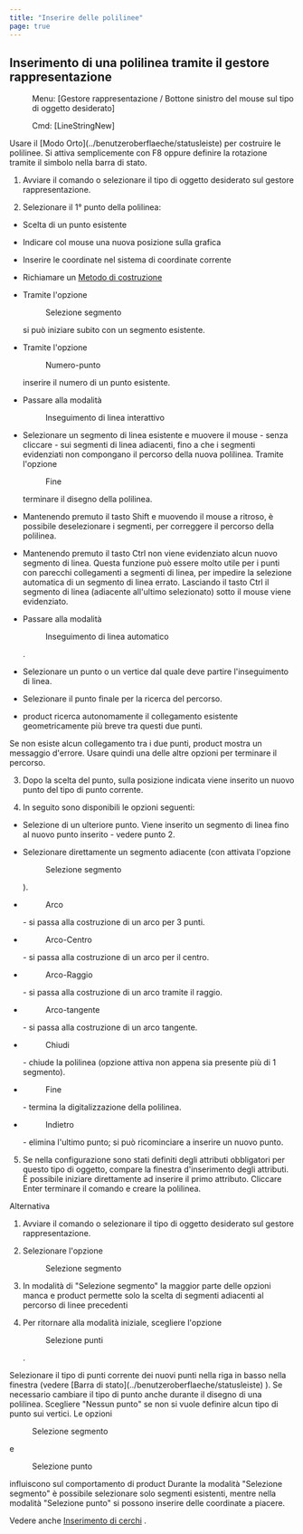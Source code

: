 ```yaml
---
title: "Inserire delle polilinee"
page: true
---
```

## Inserimento di una polilinea tramite il gestore rappresentazione
 <Menu> Menu: [Gestore rappresentazione / Bottone sinistro del mouse sul tipo di oggetto desiderato] </Menu> 
<GeoDesigner> <Menu> Cmd: [LineStringNew] </Menu> </GeoDesigner>

<Success>
Usare il [Modo Orto](../benutzeroberflaeche/statusleiste)
 per costruire le polilinee. Si attiva semplicemente con  <Border>F8</Border>  oppure definire la rotazione tramite il simbolo nella barra di stato.
</Success>



1. Avviare il comando o selezionare il tipo di oggetto desiderato sul gestore rappresentazione.

2. Selezionare il 1&#176; punto della polilinea:

- Scelta di un punto esistente

- Indicare col mouse una nuova posizione sulla grafica

- Inserire le coordinate nel sistema di coordinate corrente

- Richiamare un 
[Metodo di costruzione](../konstruktion/allgemein)

- Tramite l&#39;opzione <Menu>Selezione segmento</Menu>  si pu&#242; iniziare subito con un segmento esistente. 

- Tramite l&#39;opzione <Menu>Numero-punto</Menu>  inserire il numero di un punto esistente. 

- Passare alla modalit&#224; <Menu>Inseguimento di linea interattivo</Menu>  

- Selezionare un segmento di linea esistente e muovere il mouse - senza cliccare - sui segmenti di linea adiacenti, fino a che i segmenti evidenziati non compongano il percorso della nuova polilinea. Tramite l&#39;opzione <Menu>Fine</Menu>  terminare il disegno della polilinea. 

- Mantenendo premuto il tasto <Border>Shift</Border>  e muovendo il mouse a ritroso, &#232; possibile deselezionare i segmenti, per correggere il percorso della polilinea.  

- Mantenendo premuto il tasto <Border>Ctrl</Border>  non viene evidenziato alcun nuovo segmento di linea. Questa funzione pu&#242; essere molto utile per i punti con parecchi collegamenti a segmenti di linea, per impedire la selezione automatica di un segmento di linea errato. Lasciando il tasto <Border>Ctrl</Border>  il segmento di linea (adiacente all&#39;ultimo selezionato) sotto il mouse viene evidenziato. 



- Passare alla modalit&#224; <Menu>Inseguimento di linea automatico</Menu> .

- Selezionare un punto o un vertice dal quale deve partire l&#39;inseguimento di linea.

- Selezionare il punto finale per la ricerca del percorso.

- <Placeholder>product</Placeholder> ricerca autonomamente il collegamento <Italic> esistente </Italic>  geometricamente pi&#249; breve tra questi due punti.


<Warning>
Se non esiste alcun collegamento tra i due punti, 
 <Placeholder>product</Placeholder> mostra un messaggio d&#39;errore. Usare quindi una delle altre opzioni per terminare il percorso.

</Warning>




3. Dopo la scelta del punto, sulla posizione indicata viene inserito un nuovo punto del tipo di punto corrente.

4. In seguito sono disponibili le opzioni seguenti:

- Selezione di un ulteriore punto. Viene inserito un segmento di linea fino al nuovo punto inserito - vedere punto 2.

- Selezionare direttamente un segmento adiacente (con attivata l&#39;opzione <Menu>Selezione segmento</Menu> ). 

- <Menu>Arco</Menu>  - si passa alla costruzione di un arco per 3 punti.

- <Menu>Arco-Centro</Menu>  - si passa alla costruzione di un arco per il centro.

- <Menu>Arco-Raggio</Menu>  - si passa alla costruzione di un arco tramite il raggio.

- <Menu>Arco-tangente</Menu>  - si passa alla costruzione di un arco tangente.

- <Menu>Chiudi</Menu>  - chiude la polilinea (opzione attiva non appena sia presente pi&#249; di 1 segmento).

- <Menu>Fine</Menu>  - termina la digitalizzazione della polilinea.

- <Menu>Indietro</Menu>  - elimina l&#39;ultimo punto; si pu&#242; ricominciare a inserire un nuovo punto.



5. Se nella configurazione sono stati definiti degli attributi obbligatori per questo tipo di oggetto, compare la finestra d&#39;inserimento degli attributi. &#200; possibile iniziare direttamente ad inserire il primo attributo. Cliccare <Border>Enter</Border>  terminare il comando e creare la polilinea.




Alternativa


1. Avviare il comando o selezionare il tipo di oggetto desiderato sul gestore rappresentazione.

2. Selezionare l&#39;opzione <Menu>Selezione segmento</Menu> 
3. In modalit&#224; di &quot;Selezione segmento&quot; la maggior parte delle opzioni manca e <Placeholder>product</Placeholder> permette solo la scelta di segmenti adiacenti al percorso di linee precedenti

4. Per ritornare alla modalit&#224; iniziale, scegliere l&#39;opzione <Menu>Selezione punti</Menu> .




<Success>
Selezionare il tipo di punti corrente dei nuovi punti nella riga in basso nella finestra (vedere [Barra di stato](../benutzeroberflaeche/statusleiste)
). Se necessario cambiare il tipo di punto anche durante il disegno di una polilinea.
Scegliere &quot;Nessun punto&quot; se non si vuole definire alcun tipo di punto sui vertici.
</Success>


<Warning>
Le opzioni  <Menu>Selezione segmento</Menu>  e  <Menu>Selezione punto</Menu>  influiscono sul comportamento di  <Placeholder>product</Placeholder> 
Durante la modalit&#224; &quot;Selezione segmento&quot; &#232; possibile  <Italic> selezionare </Italic>  solo segmenti esistenti, mentre nella modalit&#224; &quot;Selezione punto&quot; si possono inserire delle coordinate a piacere.
</Warning>


Vedere anche [Inserimento di cerchi](../objektmanager/kreis)
.
